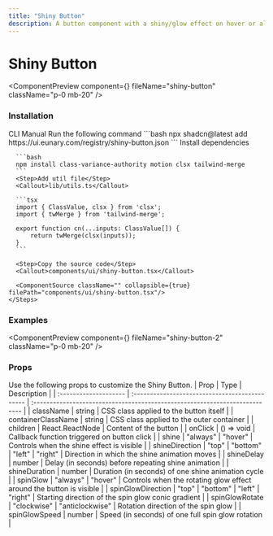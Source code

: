 ```yaml
---
title: "Shiny Button"
description: A button component with a shiny/glow effect on hover or always-on build with tailwind css and motion.
---
```


# Shiny Button

<ComponentPreview component={<ShinyButtonDemo />} fileName="shiny-button" className="p-0 mb-20" />

### Installation

<Tabs defaultValue="manual">
  <TabsList>
    <TabsTrigger value="cli">CLI</TabsTrigger>
    <TabsTrigger value="manual">Manual</TabsTrigger>
  </TabsList>

  <TabsContent value="cli">
    <Steps>
      <Step>Run the following command</Step>
      ```bash
      npx shadcn@latest add https://ui.eunary.com/registry/shiny-button.json
      ```
    </Steps>
  </TabsContent>

  <TabsContent value="manual">
    <Steps>
      <Step>Install dependencies</Step>

      ```bash
      npm install class-variance-authority motion clsx tailwind-merge
      ```
      <Step>Add util file</Step>
      <Callout>lib/utils.ts</Callout>

      ```tsx
      import { ClassValue, clsx } from 'clsx';
      import { twMerge } from 'tailwind-merge';

      export function cn(...inputs: ClassValue[]) {
          return twMerge(clsx(inputs));
      }
      ```

      <Step>Copy the source code</Step>
      <Callout>components/ui/shiny-button.tsx</Callout>
     
      <ComponentSource className="" collapsible={true} filePath="components/ui/shiny-button.tsx"/>
    </Steps>
  </TabsContent>
</Tabs>

### Examples

<ComponentPreview component={<ShinyButtonDemo2 />} fileName="shiny-button-2" className="p-0 mb-20" />   

### Props

Use the following props to customize the Shiny Button.
| Prop                  | Type                                           | Description                                                                 |
| :-------------------- | :--------------------------------------------- | :-------------------------------------------------------------------------- |
|  <Callout>className</Callout>             | <Callout>string</Callout>                                         | CSS class applied to the button itself                                      |
|  <Callout>containerClassName</Callout>    | <Callout>string</Callout>                                         | CSS class applied to the outer container                                    |
|  <Callout>children</Callout>              | <Callout>React.ReactNode</Callout>                                | Content of the button                                                       |
|  <Callout>onClick</Callout>               | <Callout>() => void</Callout>                                     | Callback function triggered on button click                                 |
|  <Callout>shine</Callout>                 | <Callout>"always" \| "hover"</Callout>                            | Controls when the shine effect is visible                                   |
|  <Callout>shineDirection</Callout>        | <Callout>"top" \| "bottom" \| "left" \| "right"</Callout>         | Direction in which the shine animation moves                                |
|  <Callout>shineDelay</Callout>            | <Callout>number</Callout>                                         | Delay (in seconds) before repeating shine animation                         |
|  <Callout>shineDuration</Callout>         | <Callout>number</Callout>                                         | Duration (in seconds) of one shine animation cycle                          |
|  <Callout>spinGlow</Callout>              | <Callout>"always" \| "hover"</Callout>                            | Controls when the rotating glow effect around the button is visible         |
|  <Callout>spinGlowDirection</Callout>     | <Callout>"top" \| "bottom" \| "left" \| "right"</Callout>         | Starting direction of the spin glow conic gradient                          |
|  <Callout>spinGlowRotate</Callout>        | <Callout>"clockwise" \| "anticlockwise"</Callout>                 | Rotation direction of the spin glow                                         |
|  <Callout>spinGlowSpeed</Callout>         | <Callout>number</Callout>                                         | Speed (in seconds) of one full spin glow rotation                           |

<ExploreComponents currentComponent="shiny-button" />